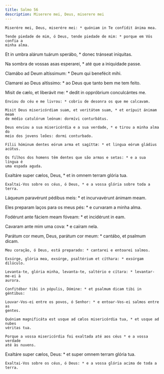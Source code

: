 ```yaml
---
title: Salmo 56
description: Miserere mei, Deus, miserere mei
---
```


<div class="side-by-side not-content">

    Miserére mei, Deus, miserére mei: * quóniam in Te confídit ánima mea.

    Tende piedade de mim, ó Deus, tende piedade de mim: * porque em Vós confia a
    minha alma.

Et in umbra alárum tuárum sperábo, \* donec tránseat iníquitas.</span>

Na sombra de vossas asas esperarei, \* até que a iniquidade passe.

Clamábo ad Deum altíssimum: \* Deum qui benefécit mihi.

Clamarei ao Deus altíssimo: \* ao Deus que tanto bem me tem feito.

  <span>
    Misit de cælo, et liberávit me: * dedit in oppróbrium conculcántes me.
 
    Enviou do céu e me livrou: * cobriu de desonra os que me calcavam.
 
    Misit Deus misericórdiam suam, et veritátem suam, * et erípuit ánimam meam
    de médio catulórum leónum: dormívi conturbátus.
 
    Deus enviou a sua misericórdia e a sua verdade, * e tirou a minha alma do
    meio dos jovens leões: dormi conturbado.
 
    Fílii hóminum dentes eórum arma et sagíttæ: * et lingua eórum gládius
    acútus.
 
    Os filhos dos homens têm dentes que são armas e setas: * e a sua língua é
    uma espada aguda.

Exaltáre super cælos, Deus, \* et in omnem terram glória tua.

    Exaltai-Vos sobre os céus, ó Deus, * e a vossa glória sobre toda a terra.

Láqueum paravérunt pédibus meis: \* et incurvavérunt ánimam meam.</span>

Eles preparam laços para os meus pés: \* e curvaram a minha alma.

Fodérunt ante fáciem meam fóveam: \* et incidérunt in eam.

Cavaram ante mim uma cova: \* e caíram nela.

  <span>
    Parátum cor meum, Deus, parátum cor meum: * cantábo, et psalmum dicam.
 
    Meu coração, ó Deus, está preparado: * cantarei e entoarei salmos.
 
    Exsúrge, glória mea, exsúrge, psaltérium et cíthara: * exsúrgam dilúculo.
 
    Levanta-te, glória minha, levanta-te, saltério e cítara: * levantar-me-ei à
    aurora.
 
    Confitébor tibi in pópulis, Dómine: * et psalmum dicam tibi in géntibus:
 
    Louvar-Vos-ei entre os povos, ó Senhor: * e entoar-Vos-ei salmos entre as
    gentes.
 
    Quóniam magnificáta est usque ad cælos misericórdia tua, * et usque ad nubes
    véritas tua.
 
    Porque a vossa misericórdia foi exaltada até aos céus * e a vossa verdade
    até às nuvens.

Exaltáre super cælos, Deus: \* et super omnem terram glória tua.

    Exaltai-Vos sobre os céus, ó Deus: * e a vossa glória acima de toda a terra.

</div>
